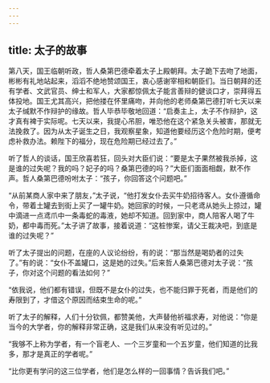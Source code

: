 ```yaml
---
---
---
```

title: 太子的故事
---




第八天，国王临朝听政，哲人桑第巴德牵着太子上殿朝拜。太子跪下去吻了地面，彬彬有礼地站起来，滔滔不绝地赞颂国王，衷心感谢宰相和朝臣们。当日朝拜的还有学者、文武官员、绅士和军人，大家都惊佩太子能言善辩的健谈口才，崇拜得五体投地。国王尤其高兴，把他搂在怀里痛吻，并向他的老师桑第巴德打听七天以来太子缄默不作辩护的缘故。哲人毕恭毕敬地回道：“启奏主上，太子不作辩护，这才真有裨于实际呢。七天以来，我提心吊胆，唯恐他在这个紧急关头被害，那就无法挽救了。因为从太子诞生之日，我观察星象，知道他要经历这个危险时期，便考虑补救办法。赖陛下的福分，现在危险期已经过去了。”

听了哲人的谈话，国王欣喜若狂，回头对大臣们说：“要是太子果然被我杀掉，这是谁的过失呢？我的吗？妃子的吗？桑第巴德的吗？”大臣们面面相觑，默不作声。哲人桑第巴德吩咐太子：“孩子，你回答这个问题吧。”

“从前某商人家中来了朋友，”太子说，“他打发女仆去买牛奶招待客人。女仆遵循命令，带着土罐去到街上买了一罐牛奶。她回家的时候，一只老鸢从她头上掠过，罐中滴进一点鸢爪中一条毒蛇的毒液，她却不知道。回到家中，商人陪客人喝了牛奶，都中毒而死。”太子讲了故事，接着说道：“这桩惨案，请父王裁决吧，到底是谁的过失呢？”

听了太子提出的问题，在座的人议论纷纷，有的说：“那当然是喝奶者的过失了。”有的说：“女仆不盖罐口，这是她的过失。”后来哲人桑第巴德对太子说：“孩子，你对这个问题的看法如何？”

“依我说，他们都有错误，但既不是女仆的过失，也不能归罪于死者，而是他们的寿限到了，才借这个原因而结束生命的呢。”

听了太子的解释，人们十分钦佩，都赞美他，大声替他祈福求寿，对他说：“你是当今的大学者，你的解释非常正确，这是我们从来没有听见过的。”

“我够不上称为学者，有一个盲老人、一个三岁童和一个五岁童，他们知道的比我多，那才是真正的学者呢。”

“比你更有学问的这三位学者，他们是怎么样的一回事情？告诉我们吧。”